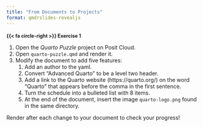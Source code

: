 ```yaml
---
title: "From Documents to Projects"
format: qmdrslides-revealjs
---
```


# {{< fa circle-right >}} Exercise 1 {background-color="#00403d" style="font-size: .9em"}

1. Open the *Quarto Puzzle* project on Posit Cloud.
2. Open `quarto-puzzle.qmd` and render it.
3. Modify the document to add five features:
   1. Add an author to the yaml.
   2. Convert "Advanced Quarto" to be a level two header.
   3. Add a link to the Quarto website (https://quarto.org/) on the word "Quarto" that appears before the comma in the first sentence.
   4. Turn the schedule into a bulleted list with 8 items.
   5. At the end of the document, insert the image `quarto-logo.png` found in the same directory.
   
Render after each change to your document to check your progress!